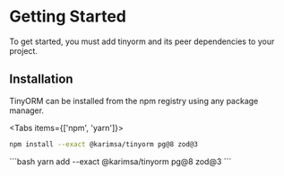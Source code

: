 
# Getting Started

To get started, you must add tinyorm and its peer dependencies to your project.

## Installation

TinyORM can be installed from the npm registry using any package manager.

<Tabs items={['npm', 'yarn']}>
  <Tab>
```bash
npm install --exact @karimsa/tinyorm pg@8 zod@3
```
  </Tab>
  <Tab>
```bash
yarn add --exact @karimsa/tinyorm pg@8 zod@3
```
  </Tab>
</Tabs>
